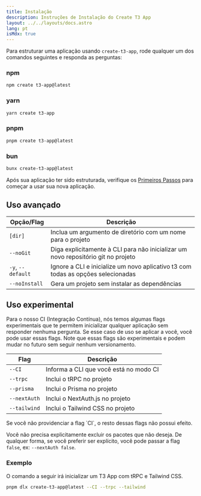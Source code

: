 ```yaml
---
title: Instalação
description: Instruções de Instalação do Create T3 App
layout: ../../layouts/docs.astro
lang: pt
isMdx: true
---
```



Para estruturar uma aplicação usando `create-t3-app`, rode qualquer um dos comandos seguintes e responda as perguntas:

### npm

```bash
npm create t3-app@latest
```

### yarn

```bash
yarn create t3-app
```

### pnpm

```bash
pnpm create t3-app@latest
```

### bun

```bash
bunx create-t3-app@latest
```

Após sua aplicação ter sido estruturada, verifique os [Primeiros Passos](/pt/usage/first-steps) para começar a usar sua nova aplicação.

## Uso avançado

| Opção/Flag        | Descrição                                                                         |
| ----------------- | --------------------------------------------------------------------------------- |
| `[dir]`           | Inclua um argumento de diretório com um nome para o projeto                       |
| `--noGit`         | Diga explicitamente à CLI para não inicializar um novo repositório git no projeto |
| `-y`, `--default` | Ignore a CLI e inicialize um novo aplicativo t3 com todas as opções selecionadas  |
| `--noInstall`     | Gera um projeto sem instalar as dependências                                      |

## Uso experimental

Para o nosso CI (Integração Contínua), nós temos algumas flags experimentais que te permitem inicializar qualquer aplicação sem responder nenhuma pergunta. Se esse caso de uso se aplicar a você, você pode usar essas flags. Note que essas flags são experimentais e podem mudar no futuro sem seguir nenhum versionamento.

| Flag         | Descrição                              |
| ------------ | -------------------------------------- |
| `--CI`       | Informa a CLI que você está no modo CI |
| `--trpc`     | Inclui o tRPC no projeto               |
| `--prisma`   | Inclui o Prisma no projeto             |
| `--nextAuth` | Inclui o NextAuth.js no projeto        |
| `--tailwind` | Inclui o Tailwind CSS no projeto       |

<Callout type="warning">
  Se você não providenciar a flag `CI`, o resto dessas flags não possui efeito.
</Callout>

Você não precisa explicitamente excluir os pacotes que não deseja. De qualquer forma, se você preferir ser explícito, você pode passar a flag `false`, ex: `--nextAuth false`.

### Exemplo

O comando a seguir irá inicializar um T3 App com tRPC e Tailwind CSS.

```bash
pnpm dlx create-t3-app@latest --CI --trpc --tailwind
```
